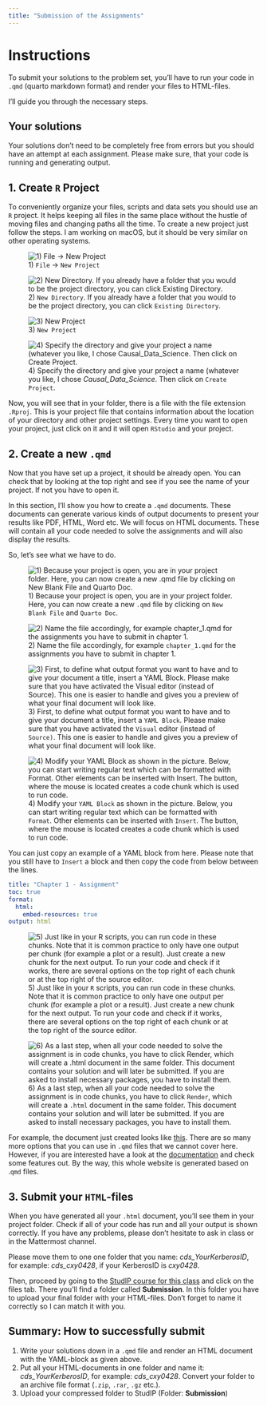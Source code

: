 ```yaml
---
title: "Submission of the Assignments"
---
```


# Instructions

To submit your solutions to the problem set, you'll have to run your code in `.qmd` (quarto markdown format) and render your files to HTML-files.

I'll guide you through the necessary steps.

::: callout-tip
## Your solutions

Your solutions don't need to be completely free from errors but you should have an attempt at each assignment. Please make sure, that your code is running and generating output.
:::

## 1. Create `R` Project

To conveniently organize your files, scripts and data sets you should use an `R` project. It helps keeping all files in the same place without the hustle of moving files and changing paths all the time. To create a new project just follow the steps. I am working on macOS, but it should be very similar on other operating systems.

![1) `File` -\> `New Project`](/images/create_new_project/step_1.png){fig-align="center"}

![2) `New Directory`. If you already have a folder that you would to be the project directory, you can click `Existing Directory`.](/images/create_new_project/step_2.png){fig-align="center"}

![3) `New Project`](/images/create_new_project/step_3.png){fig-align="center"}

![4) Specify the directory and give your project a name (whatever you like, I chose *Causal_Data_Science*. Then click on `Create Project`.](/images/create_new_project/step_4.png){fig-align="center"}

Now, you will see that in your folder, there is a file with the file extension `.Rproj`. This is your project file that contains information about the location of your directory and other project settings. Every time you want to open your project, just click on it and it will open `RStudio` and your project.

## 2. Create a new `.qmd`

Now that you have set up a project, it should be already open. You can check that by looking at the top right and see if you see the name of your project. If not you have to open it.

In this section, I'll show you how to create a `.qmd` documents. These documents can generate various kinds of output documents to present your results like PDF, HTML, Word etc. We will focus on HTML documents. These will contain all your code needed to solve the assignments and will also display the results.

So, let's see what we have to do.

![1) Because your project is open, you are in your project folder. Here, you can now create a new `.qmd` file by clicking on `New Blank File` and `Quarto Doc`.](/images/create_new_qmd/step_1.png){fig-align="center"}

![2) Name the file accordingly, for example `chapter_1.qmd` for the assignments you have to submit in chapter 1.](/images/create_new_qmd/step_2.png){fig-align="center"}

![3) First, to define what output format you want to have and to give your document a title, insert a `YAML Block`. Please make sure that you have activated the `Visual` editor (instead of `Source)`. This one is easier to handle and gives you a preview of what your final document will look like.](/images/create_new_qmd/step_3.png)

![4) Modify your `YAML Block` as shown in the picture. Below, you can start writing regular text which can be formatted with `Format`. Other elements can be inserted with `Insert`. The button, where the mouse is located creates a code chunk which is used to run code.](/images/create_new_qmd/step_4.png)

You can just copy an example of a YAML block from here. Please note that you still have to `Insert` a block and then copy the code from below between the lines.

``` .yaml
title: "Chapter 1 - Assignment"
toc: true
format:
  html:
    embed-resources: true
output: html
```

![5) Just like in your `R` scripts, you can run code in these chunks. Note that it is common practice to only have one output per chunk (for example a plot or a result). Just create a new chunk for the next output. To run your code and check if it works, there are several options on the top right of each chunk or at the top right of the source editor.](/images/create_new_qmd/step_5.png){fig-align="center"}

![6) As a last step, when all your code needed to solve the assignment is in code chunks, you have to click `Render`, which will create a `.html` document in the same folder. This document contains your solution and will later be submitted. If you are asked to install necessary packages, you have to install them.](/images/create_new_qmd/step_6.png)

For example, the document just created looks like [this](chapter_1.html). There are so many more options that you can use in `.qmd` files that we cannot cover here. However, if you are interested have a look at the [documentation](https://quarto.org/docs/computations/r.html) and check some features out. By the way, this whole website is generated based on .`qmd` files.

## 3. Submit your `HTML`-files

When you have generated all your `.html` document, you'll see them in your project folder. Check if all of your code has run and all your output is shown correctly. If you have any problems, please don't hesitate to ask in class or in the Mattermost channel.

Please move them to one one folder that you name: *cds_YourKerberosID*, for example: *cds_cxy0428*, if your KerberosID is *cxy0428*.

Then, proceed by going to the [StudIP course for this class](https://e-learning.tuhh.de/studip/dispatch.php/course/details?sem_id=211435ea94025bf71a4d72557e8a5087&again=yes) and click on the files tab. There you'll find a folder called **Submission**. In this folder you have to upload your final folder with your HTML-files. Don't forget to name it correctly so I can match it with you.

::: callout-important
## Summary: How to successfully submit

1.  Write your solutions down in a `.qmd` file and render an HTML document with the YAML-block as given above.
2.  Put all your HTML-documents in one folder and name it: *cds_YourKerberosID*, for example: *cds_cxy0428*. Convert your folder to an archive file format (`.zip`, `.rar`, `.gz` etc.).
3.  Upload your compressed folder to StudIP (Folder: **Submission**)
:::
